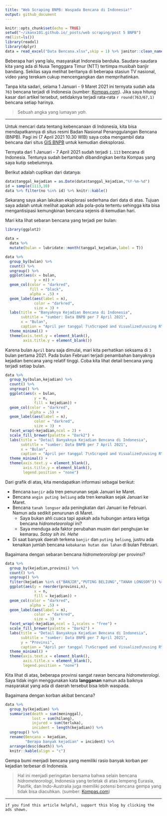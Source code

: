 ```yaml
---
title: "Web Scraping BNPB: Waspada Bencana di Indonesia!"
output: github_document
---
```


```r
knitr::opts_chunk$set(echo = TRUE)
setwd("~/ikanx101.github.io/_posts/web scraping/post 5 BNPB")
rm(list=ls())
library(readxl)
library(dplyr)
data = read_excel("Data Bencana.xlsx",skip = 1) %>% janitor::clean_names()
```

Beberapa hari yang lalu, masyarakat Indonesia berduka. Saudara-saudara kita yang ada di Nusa Tengggara Timur (NTT) tertimpa musibah banjir bandang. Sekilas saya melihat beritanya di beberapa stasiun TV nasional, video yang terekam cukup mencengangkan dan memprihatinkan. 

Tanpa kita sadari, selama 1 Januari - 9 Maret 2021 ini ternyata sudah ada `763` bencana terjadi di Indonesia (sumber: [Kompas.com](https://www.kompas.com/tren/read/2021/03/10/203500465/data-terbaru-bnpb--763-bencana-terjadi-sepanjang-2021?page=all)). Jika saya hitung kasar dari artikel tersebut, setidaknya terjadi rata-rata `r round(763/67,1)` bencana setiap harinya.

> Sebuah angka yang lumayan _yah_.

---

Untuk mencari data tentang kebencanaan di Indonesia, kita bisa mendapatkannya di situs resmi Badan Nasional Penanggulangan Bencana (BNPB). Pagi ini (7 April 2021 10.30 WIB) saya coba mengambil data bencana dari situs [GIS BNPB](https://gis.bnpb.go.id/) untuk kemudian dieksplorasi.

Ternyata dari 1 Januari - 7 April 2021 sudah terjadi `1.113` bencana di Indonesia. Tentunya sudah bertambah dibandingkan berita Kompas yang saya kutip sebelumnya.

Berikut adalah cuplikan dari datanya:

```r
data$tanggal_kejadian = as.Date(data$tanggal_kejadian,"%Y-%m-%d")
id = sample(1113,10)
data %>% filter(no %in% id) %>% knitr::kable()
```

Sekarang saya akan lakukan eksplorasi sederhana dari data di atas. Tujuan saya adalah untuk melihat apakah ada pola-pola tertentu sehingga kita bisa mengantisipasi kemungkinan bencana sejenis di kemudian hari.

Mari kita lihat sebaran bencana yang terjadi per bulan:

```r
library(ggplot2)

data = 
  data %>%
  mutate(bulan = lubridate::month(tanggal_kejadian,label = T))

data %>%
  group_by(bulan) %>% 
  count() %>% 
  ungroup() %>% 
  ggplot(aes(x = bulan,
             y = n)) +
  geom_col(color = "darkred",
           fill = "black",
           alpha = .5) +
  geom_label(aes(label = n),
             color = "darkred",
             size = 3) +
  labs(title = "Banyaknya Kejadian Bencana di Indonesia",
       subtitle = "sumber: Data BNPB per 7 April 2021",
       x = "Bulan",
       caption = "April per tanggal 7\nScraped and Visualized\nusing R\nikanx101.com") +
  theme_minimal() +
  theme(axis.text.y = element_blank(),
        axis.title.y = element_blank())
```

Karena bulan `April` baru saja dimulai, mari kita perhatikan seksama di `3` bulan pertama 2021. Pada bulan Februari terjadi penambahan banyaknya kejadian bencana yang relatif tinggi. Coba kita lihat detail bencana yang terjadi setiap bulan.

```r
data %>%
  group_by(bulan,kejadian) %>% 
  count() %>% 
  ungroup() %>% 
  ggplot(aes(x = bulan,
             y = n,
             fill = kejadian)) +
  geom_col(color = "darkred",
           alpha = .5) +
  geom_label(aes(label = n),
             color = "darkred",
             size = 3)  +
  facet_wrap(~kejadian,ncol = 2) +
  scale_fill_brewer(palette = "Dark2") +
  labs(title = "Detail Banyaknya Kejadian Bencana di Indonesia",
       subtitle = "sumber: Data BNPB per 7 April 2021",
       x = "Bulan",
       caption = "April per tanggal 7\nScraped and Visualized\nusing R\nikanx101.com") +
  theme_minimal() +
  theme(axis.text.y = element_blank(),
        axis.title.y = element_blank(),
        legend.position = "none")
```

Dari grafik di atas, kita mendapatkan informasi sebagai berikut:

- Bencana `banjir` ada tren penurunan sejak Januari ke Maret.
- Bencana `angin puting beliung` ada tren kenaikan sejak Januari ke Maret.
- Bencana `tanah longsor` ada peningkatan dari Januari ke Februari. Namun ada sedikit penurunan di Maret.
    - Saya bukan ahli cuaca tapi apakah ada hubungan antara ketiga bencana _hidrometeorologi_ ini?
    - Saya menduga ada faktor perubahan musim dari penghujan ke kemarau. _Sotoy sih ini. Hehe_
- Di saat banyak daerah terkena `banjir` dan `puting beliung`, justru ada kenaikan jumlah bencana `kebakaran hutan dan lahan` di bulan Februari.

Bagaimana dengan sebaran bencana _hidrometeorologi_ per provinsi?

```r
data %>% 
  group_by(kejadian,provinsi) %>% 
  count() %>% 
  ungroup() %>% 
  filter(kejadian %in% c("BANJIR","PUTING BELIUNG","TANAH LONGSOR")) %>% 
  ggplot(aes(y = reorder(provinsi,n),
             x = n,
             fill = kejadian)) +
  geom_col(color = "darkred",
           alpha = .5) +
  geom_label(aes(label = n),
             color = "darkred",
             size = 3)  +
  facet_wrap(~kejadian,ncol = 1,scales = "free") +
  scale_fill_brewer(palette = "Dark2") +
  labs(title = "Detail Banyaknya Kejadian Bencana di Indonesia",
       subtitle = "sumber: Data BNPB per 7 April 2021",
       y = "Provinsi",
       caption = "April per tanggal 7\nScraped and Visualized\nusing R\nikanx101.com") +
  theme_minimal() +
  theme(axis.text.x = element_blank(),
        axis.title.x = element_blank(),
        legend.position = "none")
```

Kita lihat di atas, beberapa provinsi sangat rawan bencana _hidrometerologi_. Saya tidak ingin menggunakan kata __langganan__ namun ada baiknya masyarakat yang ada di daerah tersebut bisa lebih waspada.

Bagaimana dengan korban akibat bencana?

```r
data %>% 
  group_by(kejadian) %>% 
  summarise(death = sum(meninggal),
            lost = sum(hilang),
            injured = sum(terluka),
            incident = length(kejadian)) %>% 
  ungroup() %>% 
  rename(Bencana = kejadian,
         "Berapa banyak kejadian" = incident) %>% 
  arrange(desc(death)) %>% 
  knitr::kable(align = "c")
```

Gempa bumi menjadi bencana yang memiliki rasio banyak korban per kejadian terbesar di Indonesia.

> Hal ini menjadi peringatan bersama bahwa selain bencana _hidrometeorologi_, Indonesia yang terletak di atas lempeng Eurasia, Pasifik, dan Indo-Australia juga memiliki potensi bencana gempa yang tidak bisa diacuhkan. (sumber: [Kompas.com](https://www.kompas.com/skola/read/2020/04/20/060000069/mengapa-di-indonesia-sering-terjadi-gempa-?page=all#:~:text=Indonesia%20rawan%20gempa%20karena%20terletak,%2C%20dan%20Lempeng%20Indo%2DAustralia.))

---

`if you find this article helpful, support this blog by clicking the ads shown.`